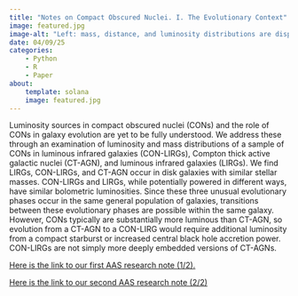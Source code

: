 ```yaml
---
title: "Notes on Compact Obscured Nuclei. I. The Evolutionary Context"
image: featured.jpg
image-alt: "Left: mass, distance, and luminosity distributions are displayed for our samples of LIRGs, CT-AGN, and CON-LIRGs. The star marks the location of the uncertain bolometric luminosity of the NGC 1068 Seyfert-2 galaxy, an example of a nearby CT-AGN sharing some properties of CONs. Right: flowchart illustrating possible evolutionary connections between the galaxy samples. The box connects galaxies with similar stellar masses. Although the CON-LIRGs are more luminous than the CT-AGN, arrows show potential evolutionary relationships between CONs, LIRGs, and CT-AGN among galaxies with similar basic characteristics."
date: 04/09/25
categories:
    - Python
    - R
    - Paper
about: 
    template: solana
    image: featured.jpg
---
```

Luminosity sources in compact obscured nuclei (CONs) and the role of CONs in galaxy evolution are yet to be fully understood. We address these through an examination of luminosity and mass distributions of a sample of CONs in luminous infrared galaxies (CON-LIRGs), Compton thick active galactic nuclei (CT-AGN), and luminous infrared galaxies (LIRGs). We find LIRGs, CON-LIRGs, and CT-AGN occur in disk galaxies with similar stellar masses. CON-LIRGs and LIRGs, while potentially powered in different ways, have similar bolometric luminosities. Since these three unusual evolutionary phases occur in the same general population of galaxies, transitions between these evolutionary phases are possible within the same galaxy. However, CONs typically are substantially more luminous than CT-AGN, so evolution from a CT-AGN to a CON-LIRG would require additional luminosity from a compact starburst or increased central black hole accretion power. CON-LIRGs are not simply more deeply embedded versions of CT-AGNs.

[Here is the link to our first AAS research note (1/2).](https://iopscience.iop.org/article/10.3847/2515-5172/adcab1)

[Here is the link to our second AAS research note (2/2)](https://iopscience.iop.org/article/10.3847/2515-5172/adcb3b)
